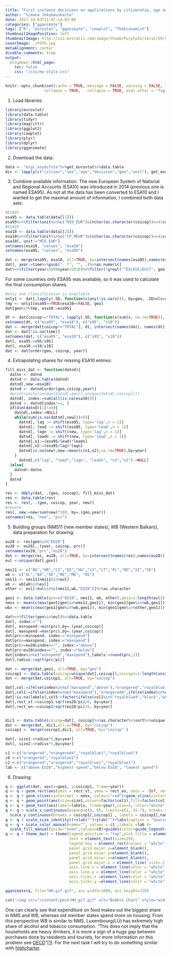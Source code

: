 ```yaml
---
title: "First instance decisions on applications by citizenship, age and sex Annual aggregated data"
author: "Simona Jokubauskaite"
date: 2017-10-03T21:07:14-05:00
categories: ["gganimate"]
tags: ["R", "eurostat", "gganimate", "cowplot", "TheEconomist"]
thumbnailImagePosition: left
thumbnailImage: http://is2.mzstatic.com/image/thumb/Purple41/v4/a2/b9/5f/a2b95fc3-2db7-827d-870a-e99dbb696434/source/1200x630bb.jpg
coverImage: ./FOTO.jpg
metaAlignment: center
disable_comments: true
output:
  blogdown::html_page:
    toc: false
    css: "/css/my-style.css"
--- 
```




```r
knitr::opts_chunk$set(cache = TRUE, message = FALSE, warning = FALSE, fig.show = "animate",
                 collapse = TRUE,   collapse = TRUE, eval.after = 'fig.cap')
```

1. Load libraries:

```r
library(eurostat)
library(data.table)
library(tidyr)
library(magrittr)
library(ggplot2)
library(cowplot)
library(plyr)
library(dplyr)
library(gganimate)
```

2. Download the data:

```r
data <- "migr_asydcfsta"%>%get_eurostat%>%data.table
dic <- lapply(c("citizen","sex","age","decision","geo","unit"), get_eurostat_dic)
```

3. Combine available information. The new European System of National and Regional Accounts (ESA10) was introduced in 2014 (previous one is named ESA95). As not all the data has been converted to ESA10 and I wanted to get the maximal amount of information, I combined both data sets:

```r
#ESA95
esa95 <- data.table(data[[1]])
esa95%<>%filter(unit%in%c("MIO_EUR")&(nchar(as.character(coicop))==4|coicop%in%"TOTAL"))%>%data.table
#ESA10
esa10 <- data.table(data[[2]])
esa10%<>%filter(unit%in%c("CP_MEUR")&(nchar(as.character(coicop))==4|coicop%in%"TOTAL"))%>%data.table
esa10[, unit:="MIO_EUR"]
setnames(esa10, "values", "esa10")
setnames(esa95, "values", "esa95")

dat <- merge(esa95, esa10, all=TRUE, by=intersect(names(esa95),names(esa10)))
dat[, year:=time%>%gsub("-.*", "", .)%>%as.numeric]
dat%<>%filter(year>1994&year<2016)%>%filter(!grepl("^EA|EU1|EU27", geo))%>%filter(!geo%in%c("JP", "US"))%>%data.table
```

For some countries only ESA95 was available, so it was used to calculate the final consumption shares.

```r
#only one classification is available
only1 <- dat[,lapply(.SD, function(x)any(!is.na(x))), by=geo, .SDcols=c("esa95", "esa10")]
tmp <- only1[esa95==TRUE&esa10==FALSE, geo]
dat[geo%in%tmp, esa10:=esa95]

dt <- dat[coicop!="TOTAL", lapply(.SD, function(x)sum(x, na.rm=TRUE)), by=.(geo, year), .SDcols=c("esa95", "esa10")]
setnames(dt, c("esa95", "esa10"), c("s95", "s10"))
dat <- merge(dat[coicop!="TOTAL"], dt, intersect(names(dat), names(dt)),all=TRUE)
dat <- dat[!is.na(time)]
setnames(dat, c("esa95", "esa10"), c("v95", "v10"))
dat[, esa95:=v95/s95]
dat[, esa10:=v10/s10]
dat <- dat[order(geo, coicop, year)]
```

4. Extrapolating shares for missing ESA10 entries:

```r
fill_miss_dat <- function(datnd){
  datno <- datnd
  datnd <- data.table(datnd)
  datnd[,new:=esa10]
  datnd <- datnd[order(geo,coicop,year)]
  #print(paste(unique(datnd[,geo]),unique(datnd[,coicop])))
  datnd[, index:=sum(all(is.na(esa10)))]
  datnd <- datnd[index!=1, ]
  if(dim(datnd)[1]!=0){
    datnd[,index:=NULL]
    while(sum(is.na(datnd[,new]))>0){
      datnd[, lag := shift(esa95, type='lag',n = 1)]
      datnd[, lead := shift(esa95, type='lead',n = 1)]
      datnd[, lagn := shift(new, type='lag',n = 1)]
      datnd[, leadn := shift(new, type='lead',n = 1)]
      datnd[,n1:=(esa95/lead)*leadn]
      datnd[,n2:=(esa95/lag)*lagn]
      datnd[is.na(new),new:=mean(c(n1,n2),na.rm=TRUE),by=year]
    }
      datnd[,c("lag", "lead","lagn", "leadn", "n1","n2"):=NULL]
  }else{
    datnd<-datno
  }
  datnd
}

res <- ddply(dat, .(geo, coicop), fill_miss_dat)
res <- data.table(res)
res <- res[, .(geo, coicop, year, new)]
#renorm
res[, new:=new/sum(new)*100, by=.(geo,year)]
setnames(res, "new", "prc")
```

5. Building groups (NMS11 (new member states), WB (Western Balkan)), data preparation for drawing:

```r
eu28 <- res[geo%in%"EU28"]
eu28 <- eu28[,.(year, coicop, prc)]
setnames(eu28,"prc","eu28")
dat <- merge(res, eu28, all=TRUE, by=intersect(names(res),names(eu28)))
eul <-unique(dat[,geo])

nms11 <- c("BG","HR","CZ","EE","HU","LV","LT","PL","RO","SI","SK")
wb <- c("AL","BA","XK","ME","MK", "RS")
nms11 <- nms11[nms11%in%eul]
wb <- wb[wb%in%eul]
other <- eul[!eul%in%c(nms11,wb,"EU28")]%>%as.character

geo1 <- data.table(geo=c("EU28", nms11, wb, other),geo1=1:length(eul))
nmsx <- mean(c(max(geo1[geo%in%nms11,geo1]), min(geo1[geo%in%wb,geo1])))
wbx <- mean(c(max(geo1[geo%in%wb,geo1]), min(geo1[geo%in%other,geo1])))

dat%<>%filter(geo%in%eul)%>%data.table
dat[, index:=""]
dat[, minspend:=min(prc),by=.(year,coicop)]
dat[, maxspend:=max(prc),by=.(year,coicop)]
dat[prc==minspend, index:="minspend"]
dat[prc==maxspend, index:="maxspend"]
dat[prc>=eu28&index=="", index:="above"]
dat[prc<eu28&index=="", index:="below"]
dat[index%in%c("minspend","maxspend"),labels:=round(prc,1)]
dat[,radius:=sqrt(prc/pi)]

dat <- merge(dat,geo1, all=TRUE, by="geo")
coicop1 <- data.table(coicop=unique(dat[,coicop]),coicop1=1:length(unique(dat[,coicop])))
dat <- merge(dat,coicop1, all=TRUE, by="coicop")

dat[,col:=ifelse(index%in%c("maxspend","above"),"orangered","royalblue1")]
dat[,col1:=ifelse(index%in%c("maxspend"),"orangered4",ifelse(index%in%c("minspend"),"royalblue4",col))]
dat[!is.na(labels),col5:=factor(ifelse(col1%in%"royalblue4","black","white"))]
dat[,rect_st:=coicop1-sqrt(eu28/pi)/6, by=year]
dat[,rect_en:=coicop1+sqrt(eu28/pi)/6, by=year]


dic1 <- data.table(coicop=dat[, coicop]%>%as.character%>%sort%>%unique, name=c('Food', 'Alcohol & tabacco', 'Clothing & footware', 'Housing', 'Furnishings', 'Health', 'Transport', 'Commun.', 'Recreation', 'Education', 'Restaurants & hotels', 'Other'))
dat <- merge(dat, dic1,all.x=TRUE, by="coicop")
coicop1 <- merge(coicop1,dic1, all=TRUE, by="coicop" )

dat[, size1:=radius*6,by=year]
dat[, size2:=radius*5,by=year]

c1 <-c("orangered","orangered4","royalblue1","royalblue4")
c0 <-c("orangered","royalblue1")
c2 <-c("orangered","orangered","royalblue1","royalblue1")
lab <- c("above EU28","highest spend","below EU28", "lowest spend")
```

6. Drawing:

```r
q <- ggplot(dat, aes(x=geo1, y=coicop1, frame=year))
q <- q + geom_rect(aes(ymin = rect_st, ymax = rect_en, xmin = -Inf, xmax = Inf, frame=year), alpha = .1, fill="#b8d2fc", color=NA)
q <- q + geom_vline(xintercept = nmsx, colour="red")+geom_vline(xintercept = wbx, colour="red")
q <- q + geom_point(aes(size=size1,colour=factor(col1),fill=factor(col), frame=year),shape=21,stroke =2)
q <- q + geom_text(aes(label=labels, frame=year),size=4, color="white")
q <- q + scale_x_continuous(expand=c(0, 0), limits=c(1, 35.7), breaks = geo1[,geo1], labels = geo1[,geo])+
  scale_y_continuous(breaks = coicop1[,coicop1] , labels = coicop1[,name])
q <- q + scale_size_identity()+xlab("")+ylab("")+labs(caption = "Source: Eurostat")
q <- q + scale_color_manual(name="", values = c1 ,labels =lab )+
  scale_fill_manual(guide="none",values=c0)+guides(color=guide_legend(override.aes=list(fill=c2)))
q <- q + theme_bw() + theme(legend.position = "top",plot.title = element_text(hjust = 0.5),
                            text = element_text(size=29),
                            legend.key = element_rect(colour = "white"),
                            panel.grid.major.y=element_blank(),
                            panel.grid.minor.y=element_blank(), 
                            panel.grid.minor.x=element_blank(),
                            panel.grid.major.x = element_line( size=.1, color="grey" ),
                            axis.line.x = element_line(color = "white",linetype = "solid"),
                            axis.line.y = element_line(color = "white",linetype = "solid"),
                            axis.ticks.x =element_line(color = "white",linetype = "solid"),
                            axis.ticks.y =element_line(color = "white",linetype = "solid"))

gganimate(q, file="HH_gif.gif", ani.width=1800, ani.height=720)
```

```r
cat('<img src="/content/post/HH_gif.gif" alt="Bubble Chart" style="width:1800px;height:300px;">')
```

One can clearly see that expenditure on food makes out the biggest share in NMS and WB, whereas old member states spend more on housing. From this perspective WB is similar to NMS. Luxembourg(LU) has extremely high share of alcohol and tobacco consumption. "This does not imply that the households are heavy drinkers, it is more a sign of a huge gap between purchases done by residents and tourists, for more information on this problem see [OECD](http://dx.doi.org/10.1787/factbook-2013-99-en)"[[1]](https://www.researchgate.net/publication/309557441_The_integration_of_QUAIDS_and_input-output_analysis_in_a_panel_data_setting). 
For the next task I will try to do something similar with [highcharter](http://jkunst.com/highcharter/).